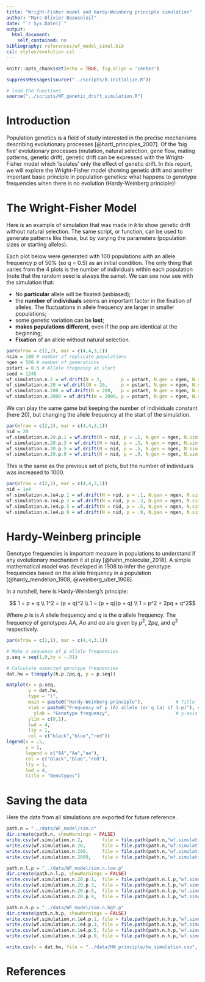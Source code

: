 ```yaml
---
title: "Wright-Fisher model and Hardy-Weinberg principle simulation"
author: "Marc-Olivier Beausoleil"
date: "`r Sys.Date()`"
output:
  html_document:
    self_contained: no
bibliography: references/wf_model_simul.bib
csl: styles/evolution.csl
---
```


```r
knitr::opts_chunk$set(echo = TRUE, fig.align = 'center')
```

```r
suppressMessages(source("../scripts/0.initialize.R"))

# load the functions
source("../scripts/WF_genetic_drift_simulation.R")
```

# Introduction 

Population genetics is a field of study interested in the precise mechanisms describing evolutionary processes [@hartl_principles_2007]. Of the 'big five' evolutionary processes (mutation, natural selection, gene flow, mating patterns, genetic drift), genetic drift can be expressed with the Wright-Fisher model which 'isolates' only the effect of genetic drift. In this report, we will explore the Wright-Fisher model showing genetic drift and another important basic principle in population genetics: what happens to genotype frequencies when there is no evolution (Hardy-Weinberg principle)!  

# The Wright-Fisher Model

Here is an example of simulation that was made in `R` to show genetic drift without natural selection. The same script, or function, can be used to generate patterns like these, but by varying the parameters (population sizes or starting alleles). 

Each plot below were generated with 100 populations with an allele frequency p of 50% (so q = 0.5) as an initial condition. The only thing that varies from the 4 plots is the number of individuals within each population (note that the random seed is always the same). We can see now see with the simulation that: 

  * No **particular** allele will be fixated (unbiased);
  * the **number of individuals** seems an important factor in the fixation of alleles. The fluctuations in allele frequency are larger in smaller populations;
  * some genetic variation can be **lost**;
  * **makes populations different**, even if the pop are identical at the beginning;
  * **Fixation** of an allele without natural selection.

```r
par(mfrow = c(2,2), mar = c(4,4,3,1))
nsim = 100 # number of replicate populations
ngen = 500 # number of generations 
pstart = 0.5 # Allele frequency at start 
seed = 1245
wf.simulation.n.2 = wf.drift(N = 2,       p = pstart, N.gen = ngen, N.sim = nsim, seed = seed)
wf.simulation.n.20 = wf.drift(N = 20,     p = pstart, N.gen = ngen, N.sim = nsim, seed = seed)
wf.simulation.n.200 = wf.drift(N = 200,   p = pstart, N.gen = ngen, N.sim = nsim, seed = seed)
wf.simulation.n.2000 = wf.drift(N = 2000, p = pstart, N.gen = ngen, N.sim = nsim, seed = seed)
```

We can play the same game but keeping the number of individuals constant (here 20), but changing the allele frequency at the start of the simulation. 

```r
par(mfrow = c(2,2), mar = c(4,4,3,1))
nid = 20
wf.simulation.n.20.p.1 = wf.drift(N = nid, p = .1, N.gen = ngen, N.sim = nsim, seed = seed)
wf.simulation.n.20.p.3 = wf.drift(N = nid, p = .3, N.gen = ngen, N.sim = nsim, seed = seed)
wf.simulation.n.20.p.5 = wf.drift(N = nid, p = .5, N.gen = ngen, N.sim = nsim, seed = seed)
wf.simulation.n.20.p.9 = wf.drift(N = nid, p = .9, N.gen = ngen, N.sim = nsim, seed = seed)
```

This is the same as the previous set of plots, but the number of individuals was increased to 1000. 

```r
par(mfrow = c(2,2), mar = c(4,4,3,1))
nid = 1e4
wf.simulation.n.1e4.p.1 = wf.drift(N = nid, p = .1, N.gen = ngen, N.sim = nsim, seed = seed)
wf.simulation.n.1e4.p.3 = wf.drift(N = nid, p = .3, N.gen = ngen, N.sim = nsim, seed = seed)
wf.simulation.n.1e4.p.5 = wf.drift(N = nid, p = .5, N.gen = ngen, N.sim = nsim, seed = seed)
wf.simulation.n.1e4.p.9 = wf.drift(N = nid, p = .9, N.gen = ngen, N.sim = nsim, seed = seed)
```

# Hardy-Weinberg principle

Genotype frequencies is important measure in populations to understand if any evolutionary mechanism it at play [@hahn_molecular_2018]. A simple mathematical model was developed in 1908 to infer the genotype frequencies based on the allele frequency in a population [@hardy_mendelian_1908; @weinberg_uber_1908].

In a nutshell, here is Hardy-Weinberg's principle: 

$$ 1 = p + q \\ 
1^2 = (p + q)^2 \\ 
1 = (p + q)(p + q) \\
1 = p^2 + 2pq + q^2$$

Where $p$ is is $A$ allele frequency and $q$ is the $a$ allele frequency. The frequency of genotypes $AA$, $Aa$ and $aa$ are given by $p^2$, $2pq$, and $q^2$ respectively. 

```r
par(mfrow = c(1,1), mar = c(4,4,3,1))

# Make a sequence of p allele frequencies 
p.seq = seq(1,0,by = -.01)

# Calculate expected genotype frequencies
dat.hw = t(mapply(h.p.2pq.q, p = p.seq)) 

matplot(x = p.seq, 
        y = dat.hw, 
        type = "l",
        main = paste0("Hardy-Weinberg principle"),            # Title 
        xlab = paste0("Frequency of p (A) allele (or q (a) if 1-p)"), # x-axis lab title
          ylab = "Genotype frequency",                        # y-axis lab title
        ylim = c(0,1),
        lwd = 4,
        lty = 1,
        col = c("black","blue","red"))             
legend(x = .5,
       y = 1, 
       legend = c("AA","Aa","aa"), 
       col = c("black","blue","red"), 
       lty = 1, 
       lwd = 4, 
       title = "Genotypes")
```


# Saving the data

Here the data from all simulations are exported for future reference. 

```r
path.n = "../data/WF_model/sim.n"
dir.create(path.n, showWarnings = FALSE)
write.csv(wf.simulation.n.2,       file = file.path(path.n,"wf.simulation.n.2.csv"),       row.names = FALSE)
write.csv(wf.simulation.n.20,      file = file.path(path.n,"wf.simulation.n.20.csv"),      row.names = FALSE)
write.csv(wf.simulation.n.200,     file = file.path(path.n,"wf.simulation.n.200.csv"),     row.names = FALSE)
write.csv(wf.simulation.n.2000,    file = file.path(path.n,"wf.simulation.n.2000.csv"),    row.names = FALSE)

path.n.l.p = "../data/WF_model/sim.n.low.p"
dir.create(path.n.l.p, showWarnings = FALSE)
write.csv(wf.simulation.n.20.p.1,  file = file.path(path.n.l.p,"wf.simulation.n.20.p.1.csv"),  row.names = FALSE)
write.csv(wf.simulation.n.20.p.3,  file = file.path(path.n.l.p,"wf.simulation.n.20.p.3.csv"),  row.names = FALSE)
write.csv(wf.simulation.n.20.p.5,  file = file.path(path.n.l.p,"wf.simulation.n.20.p.5.csv"),  row.names = FALSE)
write.csv(wf.simulation.n.20.p.9,  file = file.path(path.n.l.p,"wf.simulation.n.20.p.9.csv"),  row.names = FALSE)

path.n.h.p = "../data/WF_model/sim.n.hgh.p"
dir.create(path.n.h.p, showWarnings = FALSE)
write.csv(wf.simulation.n.1e4.p.1, file = file.path(path.n.h.p,"wf.simulation.n.1e4.p.1.csv"), row.names = FALSE)
write.csv(wf.simulation.n.1e4.p.3, file = file.path(path.n.h.p,"wf.simulation.n.1e4.p.3.csv"), row.names = FALSE)
write.csv(wf.simulation.n.1e4.p.5, file = file.path(path.n.h.p,"wf.simulation.n.1e4.p.5.csv"), row.names = FALSE)
write.csv(wf.simulation.n.1e4.p.9, file = file.path(path.n.h.p,"wf.simulation.n.1e4.p.9.csv"), row.names = FALSE)

write.csv(x = dat.hw, file = "../data/HW_principle/hw_simulation.csv", row.names = FALSE)
```


# References
